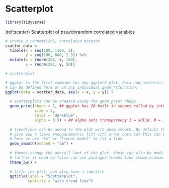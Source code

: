 # Scatterplot

```r
library(tidyverse)
```

(ref:scatter) Scatterplot of psuedorandom correlated variables
```r

# create a random(ish), correlated dataset
scatter_data <- 
  tibble(x = seq(100, 1100, 5),
         y = seq(100, 600, 2.5)) %>% 
  mutate(x = rnorm(201, x, 100),
         y = rnorm(201, y, 50))

# scatterplot

# ggplot is the first command for any ggplot2 plot. data and aestetics aes()
# can be defined here or in any individual geom_*(function) 
ggplot(data = scatter_data, aes(x = x, y = y)) +
  
  # scatterplots can be created using the geom_point shape 
  geom_point(shape = 1, ## ggplot has 20 built in shapes called by integer
             size = 2,
             color = "darkblue",
             alpha = 0.5) + ## alpha sets transparency 1 = solid, 0 = invisible
  
  # trendlines can be added to the plot with geom_smooth. By default this will
  # give you a loess (nonparametric fit) with error bars but this can be changed
  # here we use "lm" or "linear model" to fit a line 
  geom_smooth(method = "lm") +
  
  # themes change the overall look of the plot. these can also be modified
  # further if need be (also can use packaged themes like theme_economist)
  theme_bw() +
  
  # title the plot, can also have a subtitle
  ggtitle(label = "Scatterplot",
          subtitle = "with trend line")
  

```